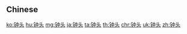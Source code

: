 {{also|鐘頭}}
==Chinese==
{{zh-see|鐘頭}}

[[ko:钟头]]
[[hu:钟头]]
[[mg:钟头]]
[[ja:钟头]]
[[ta:钟头]]
[[th:钟头]]
[[chr:钟头]]
[[uk:钟头]]
[[zh:钟头]]